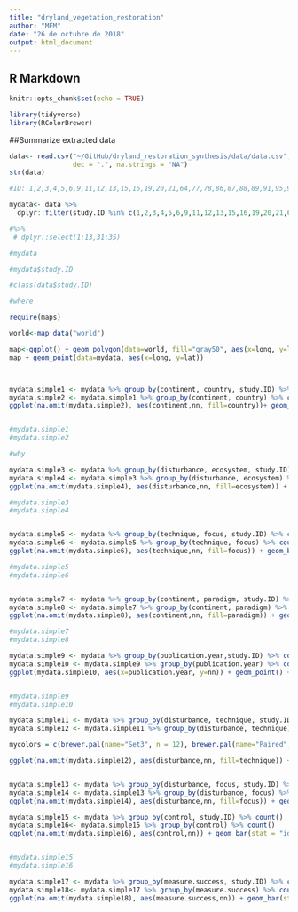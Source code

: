 ```yaml
---
title: "dryland_vegetation_restoration"
author: "MFM"
date: "26 de octubre de 2018"
output: html_document
---
```


## R Markdown

```r
knitr::opts_chunk$set(echo = TRUE)

```

```r

library(tidyverse)
library(RColorBrewer)

```

##Summarize extracted data

```r

data<- read.csv("~/GitHub/dryland_restoration_synthesis/data/data.csv", header= T, sep= ",",
                dec = ".", na.strings = "NA")
str(data)

```

```r

#ID: 1,2,3,4,5,6,9,11,12,13,15,16,19,20,21,64,77,78,86,87,88,89,91,95,98,104 articles with data extracted

mydata<- data %>% 
  dplyr::filter(study.ID %in% c(1,2,3,4,5,6,9,11,12,13,15,16,19,20,21,64,77,78,86,87,88,89,91,95,98,104))

#%>%  
 # dplyr::select(1:13,31:35) 

#mydata

#mydata$study.ID

#class(data$study.ID)
```

```r

#where

require(maps)

world<-map_data("world")

map<-ggplot() + geom_polygon(data=world, fill="gray50", aes(x=long, y=lat, group=group))
map + geom_point(data=mydata, aes(x=long, y=lat)) 



mydata.simple1 <- mydata %>% group_by(continent, country, study.ID) %>% count()
mydata.simple2 <- mydata.simple1 %>% group_by(continent, country) %>% count()
ggplot(na.omit(mydata.simple2), aes(continent,nn, fill=country))+ geom_bar(stat = "identity") + coord_flip(ylim=0:25) +scale_fill_brewer(palette ="Spectral")


#mydata.simple1
#mydata.simple2
```

```r
#why

mydata.simple3 <- mydata %>% group_by(disturbance, ecosystem, study.ID) %>% count()
mydata.simple4 <- mydata.simple3 %>% group_by(disturbance, ecosystem) %>% count()
ggplot(na.omit(mydata.simple4), aes(disturbance,nn, fill=ecosystem)) + geom_bar(stat = "identity") + coord_flip(ylim=0:25) + scale_fill_brewer(palette = "Blues")

#mydata.simple3
#mydata.simple4


mydata.simple5 <- mydata %>% group_by(technique, focus, study.ID) %>% count()
mydata.simple6 <- mydata.simple5 %>% group_by(technique, focus) %>% count()
ggplot(na.omit(mydata.simple6), aes(technique,nn, fill=focus)) + geom_bar(stat = "identity") + coord_flip(ylim=0:25) + scale_fill_brewer(palette = "Blues")

#mydata.simple5
#mydata.simple6


mydata.simple7 <- mydata %>% group_by(continent, paradigm, study.ID) %>% count()
mydata.simple8 <- mydata.simple7 %>% group_by(continent, paradigm) %>% count()
ggplot(na.omit(mydata.simple8), aes(continent,nn, fill=paradigm)) + geom_bar(stat = "identity") + coord_flip(ylim=0:25) + scale_fill_brewer(palette = "Blues")

#mydata.simple7
#mydata.simple8

mydata.simple9 <- mydata %>% group_by(publication.year,study.ID) %>% count()
mydata.simple10 <- mydata.simple9 %>% group_by(publication.year) %>% count()
ggplot(mydata.simple10, aes(x=publication.year, y=nn)) + geom_point() + xlim (2002, 2018)


#mydata.simple9
#mydata.simple10

mydata.simple11 <- mydata %>% group_by(disturbance, technique, study.ID) %>% count()
mydata.simple12 <- mydata.simple11 %>% group_by(disturbance, technique) %>% count()

mycolors = c(brewer.pal(name="Set3", n = 12), brewer.pal(name="Paired", n = 12))

ggplot(na.omit(mydata.simple12), aes(disturbance,nn, fill=technique)) + geom_bar(stat = "identity") + coord_flip(ylim=0:25) + scale_fill_manual(values = mycolors)


mydata.simple13 <- mydata %>% group_by(disturbance, focus, study.ID) %>% count()
mydata.simple14 <- mydata.simple13 %>% group_by(disturbance, focus) %>% count()
ggplot(na.omit(mydata.simple14), aes(disturbance,nn, fill=focus)) + geom_bar(stat = "identity") + coord_flip(ylim=0:25) + scale_fill_brewer(palette = "Blues")

mydata.simple15 <- mydata %>% group_by(control, study.ID) %>% count()
mydata.simple16<- mydata.simple15 %>% group_by(control) %>% count()
ggplot(na.omit(mydata.simple16), aes(control,nn)) + geom_bar(stat = "identity") + coord_flip(ylim=0:25) 


#mydata.simple15
#mydata.simple16

mydata.simple17 <- mydata %>% group_by(measure.success, study.ID) %>% count()
mydata.simple18<- mydata.simple17 %>% group_by(measure.success) %>% count()
ggplot(na.omit(mydata.simple18), aes(measure.success,nn)) + geom_bar(stat = "identity") + coord_flip(ylim=0:25) 


```


